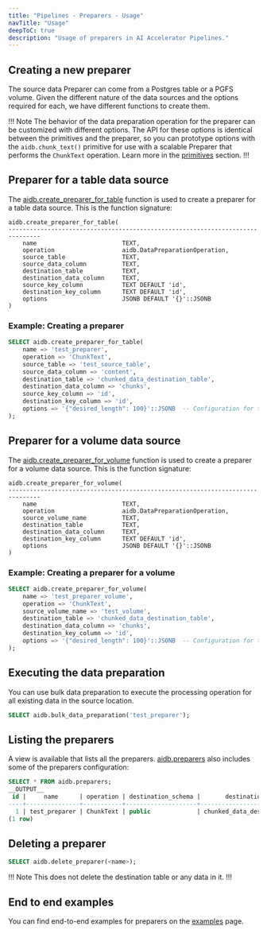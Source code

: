 ```yaml
---
title: "Pipelines - Preparers - Usage"
navTitle: "Usage"
deepToC: true
description: "Usage of preparers in AI Accelerator Pipelines."
---
```


## Creating a new preparer

The source data Preparer can come from a Postgres table or a PGFS volume. Given the different nature of the data sources and the options required for each, we have different functions to create them.

!!! Note
The behavior of the data preparation operation for the preparer can be customized with different options. The API for these options is identical between the primitives and the preparer, so you can prototype options with the `aidb.chunk_text()` primitive for use with a scalable Preparer that performs the `ChunkText` operation. Learn more in the [primitives](./primitives) section.
!!!

## Preparer for a table data source

The [aidb.create_preparer_for_table](../reference/preparers#aidbcreate_preparer_for_table) function is used to create a preparer for a table data source. This is the function signature:

```
aidb.create_preparer_for_table(
-------------------------------------------------------------------------------
    name                        TEXT,
    operation                   aidb.DataPreparationOperation,
    source_table                TEXT,
    source_data_column          TEXT,
    destination_table           TEXT,
    destination_data_column     TEXT,
    source_key_column           TEXT DEFAULT 'id',
    destination_key_column      TEXT DEFAULT 'id',
    options                     JSONB DEFAULT '{}'::JSONB
)
```

### Example: Creating a preparer

``` sql
SELECT aidb.create_preparer_for_table(
    name => 'test_preparer',
    operation => 'ChunkText',
    source_table => 'test_source_table',
    source_data_column => 'content',
    destination_table => 'chunked_data_destination_table',
    destination_data_column => 'chunks',
    source_key_column => 'id',
    destination_key_column => 'id',
    options => '{"desired_length": 100}'::JSONB  -- Configuration for the ChunkText operation
);
```

## Preparer for a volume data source

The [aidb.create_preparer_for_volume](../reference/preparers#aidbcreate_preparer_for_volume) function is used to create a preparer for a volume data source. This is the function signature:

```
aidb.create_preparer_for_volume(
-------------------------------------------------------------------------------
    name                        TEXT,
    operation                   aidb.DataPreparationOperation,
    source_volume_name          TEXT,
    destination_table           TEXT,
    destination_data_column     TEXT,
    destination_key_column      TEXT DEFAULT 'id',
    options                     JSONB DEFAULT '{}'::JSONB
)
```

### Example: Creating a preparer for a volume

``` sql
SELECT aidb.create_preparer_for_volume(
    name => 'test_preparer_volume',
    operation => 'ChunkText',
    source_volume_name => 'test_volume',
    destination_table => 'chunked_data_destination_table',
    destination_data_column => 'chunks',
    destination_key_column => 'id',
    options => '{"desired_length": 100}'::JSONB  -- Configuration for the ChunkText operation
);
```

## Executing the data preparation

You can use bulk data preparation to execute the processing operation for all existing data in the source location.

```sql
SELECT aidb.bulk_data_preparation('test_preparer');
```

## Listing the preparers

A view is available that lists all the preparers. [aidb.preparers](../reference/preparers#aidbpreparers) also includes some of the preparers configuration:

```sql
SELECT * FROM aidb.preparers;
__OUTPUT__
 id |     name      | operation | destination_schema |       destination_table        | destination_key_column | destination_data_column |         options         | source_type | source_schema |   source_table    | source_data_column | source_key_column | source_volume_name
----+---------------+-----------+--------------------+--------------------------------+------------------------+-------------------------+-------------------------+-------------+---------------+-------------------+--------------------+-------------------+--------------------
  1 | test_preparer | ChunkText | public             | chunked_data_destination_table | id                     | chunks                  | {"desired_length": 100} | Table       | public        | test_source_table | content            | id                |
(1 row)
```

## Deleting a preparer

```sql
SELECT aidb.delete_preparer(<name>);
```

!!! Note
This does not delete the destination table or any data in it.
!!!

## End to end examples

You can find end-to-end examples for preparers on the [examples](./examples) page.
